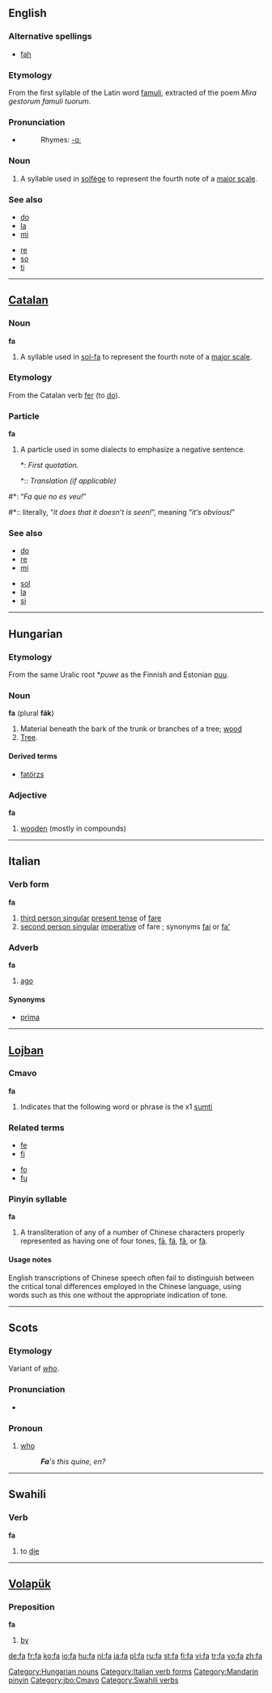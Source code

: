 {{see|FA|fā|fá|fǎ|fà|fä|få}}
==English==

===Alternative spellings===
*[[fah]]

===Etymology===
From the first syllable of the Latin word [[famuli]], extracted of the poem ''Mira gestorum famuli tuorum''.

===Pronunciation===
*{{IPA|/fɑ/}}
*:Rhymes: [[Rhymes:English:-ɑː|-ɑː]]

===Noun===
{{en-noun|-}}

# {{music}} A syllable used in [[solfège]] to represent the fourth note of a [[major scale]].

===See also===
{{top}}
*[[do]]
*[[la]]
*[[mi]]
{{mid}}
*[[re]]
*[[so]]
*[[ti]]
{{bottom}}

----

==[[Catalan]]==

===Noun===
'''fa'''

# {{music}} A syllable used in [[sol-fa]] to represent the fourth note of a [[major scale]].

===Etymology===
From the Catalan verb [[fer]] (to [[do]]).

===Particle===
'''fa'''

# {{dialectal|lang=ca}} A particle used in some dialects to emphasize a negative sentence.
#*: ''First quotation.''
#*:: ''Translation (if applicable)''

#*: “''Fa que no es veu!''”
#*:: literally, “''it does that it doesn’t is seen!''”, meaning “''it’s obvious!''”

===See also===
{{top}}
*[[do]]
*[[re]]
*[[mi]]
{{mid}}
*[[sol]]
*[[la]]
*[[si]]
{{bottom}}

----

==Hungarian==

===Etymology===
From the same Uralic root *''puwe'' as the Finnish and Estonian [[puu]].

===Noun===
'''fa''' (plural '''fák''')

# Material beneath the bark of the trunk or branches of a tree; [[wood]]
# [[tree|Tree]].

====Derived terms====
*[[fatörzs]]

===Adjective===
'''fa'''

# [[wooden]] (mostly in compounds)

[[Category:Hungarian nouns]]

----

==Italian==

===Verb form===
'''fa'''

# [[third person singular]] [[present tense]] of [[fare#Italian|fare]]
# [[second person singular]] [[imperative]] of fare ; synonyms [[fai]] or [[fa']]

===Adverb===
'''fa'''

# [[ago]]

====Synonyms====
*[[prima]]

[[Category:Italian verb forms]]

----

==[[Lojban]]==

===Cmavo===
'''fa'''

# Indicates that the following word or phrase is the x1 [[sumti]]

===Related terms===
{{top}}
*[[fe]]
*[[fi]]
{{mid}}
*[[fo]]
*[[fu]]
{{bottom}}

===Pinyin syllable===
'''fa'''

# A transliteration of any of a number of Chinese characters properly represented as having one of four tones, [[fā]], [[fá]], [[fǎ]], or [[fà]].

====Usage notes====
English transcriptions of Chinese speech often fail to distinguish between the critical tonal differences employed in the Chinese language, using words such as this one without the appropriate indication of tone.

[[Category:Mandarin pinyin]]
[[Category:jbo:Cmavo]]

----
==Scots==

===Etymology===
Variant of {{E.|sco}} ''[[who]]''.

===Pronunciation===
*{{IPA|/fa/}}

===Pronoun===
{{sco-pron}}

# {{Doric dialect}} [[who]]
#: '''''Fa''''s this quine, en?''

----

==Swahili==

===Verb===
'''fa'''

# to [[die]]

[[Category:Swahili verbs]]

----

==[[Volapük]]==

===Preposition===
'''fa'''

# [[by]] {{italbrac|indicating an agent}}

[[de:fa]]
[[fr:fa]]
[[ko:fa]]
[[io:fa]]
[[hu:fa]]
[[nl:fa]]
[[ja:fa]]
[[pl:fa]]
[[ru:fa]]
[[st:fa]]
[[fi:fa]]
[[vi:fa]]
[[tr:fa]]
[[vo:fa]]
[[zh:fa]]